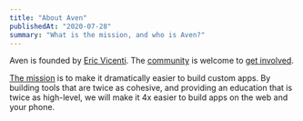 ```yaml
---
title: "About Aven"
publishedAt: "2020-07-28"
summary: "What is the mission, and who is Aven?"
---
```


Aven is founded by [Eric Vicenti](/eric-vicenti). The [community](/community) is welcome to [get involved](/get-involved).

[The mission](/#the-mission) is to make it dramatically easier to build custom apps. By building tools that are twice as cohesive, and providing an education that is twice as high-level, we will make it 4x easier to build apps on the web and your phone.


<!--- © Aven LLC and Aven Contributors. Licensed under Creative Commons BY-NC-SA 4.0 https://creativecommons.org/licenses/by-nc-sa/4.0/ -->
